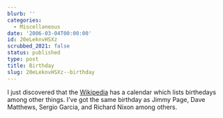 ```yaml
---
blurb: ''
categories:
  - Miscellaneous
date: '2006-03-04T00:00:00'
id: 20eLeknvHSXz
scrubbed_2021: false
status: published
type: post
title: Birthday
slug: 20eLeknvHSXz--birthday
---
```


I just discovered that the [Wikipedia](http://en.wikipedia.org) has
a calendar which lists birthedays among other things. I've got the
same birthday as Jimmy Page, Dave Matthews, Sergio Garcia, and
Richard Nixon among others.

